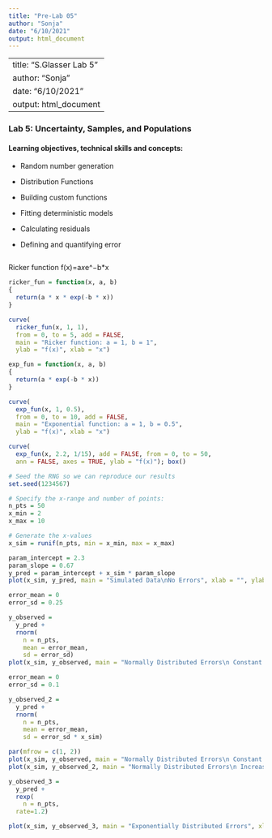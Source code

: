 ```yaml
---
title: "Pre-Lab 05"
author: "Sonja"
date: "6/10/2021"
output: html_document
---
```


---
title: "S.Glasser Lab 5"
author: "Sonja"
date: "6/10/2021"
output: html_document
---

### Lab 5: Uncertainty, Samples, and Populations


#### Learning objectives, technical skills and concepts:
 
 
- Random number generation

- Distribution Functions

- Building custom functions

- Fitting deterministic models

- Calculating residuals

- Defining and quantifying error


```r

```

Ricker function f(x)=a*x*e^−b*x

```r
ricker_fun = function(x, a, b) 
{
  return(a * x * exp(-b * x))
}
```


```r
curve(
  ricker_fun(x, 1, 1), 
  from = 0, to = 5, add = FALSE, 
  main = "Ricker function: a = 1, b = 1",
  ylab = "f(x)", xlab = "x")
```

```r

exp_fun = function(x, a, b) 
{
  return(a * exp(-b * x))
}

```

```r
curve(
  exp_fun(x, 1, 0.5), 
  from = 0, to = 10, add = FALSE, 
  main = "Exponential function: a = 1, b = 0.5",
  ylab = "f(x)", xlab = "x")
```


```r
curve(
  exp_fun(x, 2.2, 1/15), add = FALSE, from = 0, to = 50,
  ann = FALSE, axes = TRUE, ylab = "f(x)"); box()
```


```r
# Seed the RNG so we can reproduce our results
set.seed(1234567)

# Specify the x-range and number of points:
n_pts = 50
x_min = 2
x_max = 10

# Generate the x-values
x_sim = runif(n_pts, min = x_min, max = x_max)
```


```r
param_intercept = 2.3
param_slope = 0.67
y_pred = param_intercept + x_sim * param_slope
plot(x_sim, y_pred, main = "Simulated Data\nNo Errors", xlab = "", ylab = "")

```

```r
error_mean = 0
error_sd = 0.25

y_observed = 
  y_pred + 
  rnorm(
    n = n_pts, 
    mean = error_mean, 
    sd = error_sd)
plot(x_sim, y_observed, main = "Normally Distributed Errors\n Constant Variance", xlab = "", ylab = "")
```

```r
error_mean = 0
error_sd = 0.1

y_observed_2 = 
  y_pred + 
  rnorm(
    n = n_pts, 
    mean = error_mean, 
    sd = error_sd * x_sim)

par(mfrow = c(1, 2))
plot(x_sim, y_observed, main = "Normally Distributed Errors\n Constant Variance", xlab = "", ylab = "")
plot(x_sim, y_observed_2, main = "Normally Distributed Errors\n Increasing Variance", xlab = "", ylab = "")
```

```r

y_observed_3 = 
  y_pred + 
  rexp(
    n = n_pts, 
  rate=1.2)

plot(x_sim, y_observed_3, main = "Exponentially Distributed Errors", xlab = "", ylab = "")


```

```r

```

